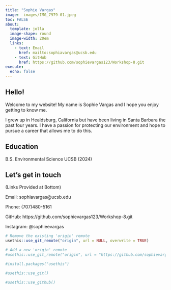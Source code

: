 ```yaml
---
title: "Sophie Vargas"
image:  images/IMG_7979-01.jpeg 
toc: FALSE
about: 
  template: jolla
  image-shape: round
  image-width: 20em
  links:
    - text: Email
      href: mailto:sophiavargas@ucsb.edu 
    - text: GitHub
      href: https://github.com/sophievargas123/Workshop-8.git
execute:
  echo: false
---
```


## Hello!

Welcome to my website! My name is Sophie Vargas and I hope you enjoy getting to know me.

I grew up in Healdsburg, California but have been living in Santa Barbara the past four years. I have a passion for protecting our environment and hope to pursue a career that allows me to do this.

## Education

B.S. Environmental Science UCSB (2024)

## Let's get in touch

(Links Provided at Bottom)

Email: sophiavargas\@ucsb.edu

Phone: (707)480-5161

GitHub: https://github.com/sophievargas123/Workshop-8.git

Instagram: @sophieevargas

```r
# Remove the existing 'origin' remote 
usethis::use_git_remote("origin", url = NULL, overwrite = TRUE)

# Add a new 'origin' remote
#usethis::use_git_remote("origin", url = "https://github.com/sophievargas123/sophievargas123.github.io.git")

```

```r
#install.packages("usethis")
```

```r
#usethis::use_git()
```

```r
#usethis::use_github() 
```
